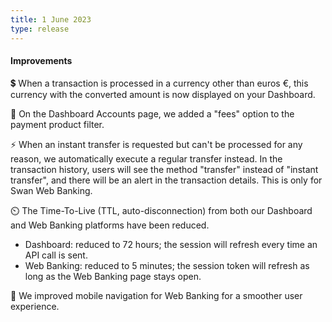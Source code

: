 ```yaml
---
title: 1 June 2023
type: release
---
```


#### Improvements

💲 When a transaction is processed in a currency other than euros €, this currency with the converted amount is now displayed on your Dashboard.

🔎 On the Dashboard Accounts page, we added a "fees" option to the payment product filter.

⚡ When an instant transfer is requested but can't be processed for any reason, we automatically execute a regular transfer instead.
In the transaction history, users will see the method "transfer" instead of "instant transfer", and there will be an alert in the transaction details.
This is only for Swan Web Banking.

⏲️ The Time-To-Live (TTL, auto-disconnection) from both our Dashboard and Web Banking platforms have been reduced.

- Dashboard: reduced to 72 hours; the session will refresh every time an API call is sent.
- Web Banking: reduced to 5 minutes; the session token will refresh as long as the Web Banking page stays open.

📱 We improved mobile navigation for Web Banking for a smoother user experience.

